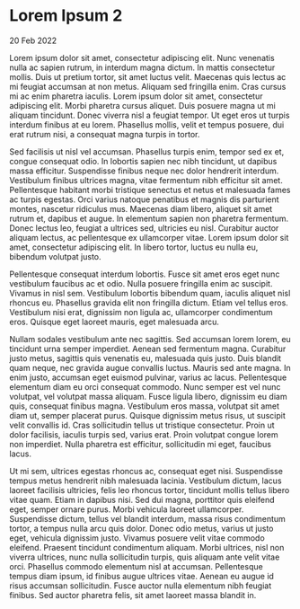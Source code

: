 # Lorem Ipsum 2

20 Feb 2022

Lorem ipsum dolor sit amet, consectetur adipiscing elit. Nunc venenatis nulla ac sapien rutrum, in interdum magna dictum. In mattis consectetur mollis. Duis ut pretium tortor, sit amet luctus velit. Maecenas quis lectus ac mi feugiat accumsan at non metus. Aliquam sed fringilla enim. Cras cursus mi ac enim pharetra iaculis. Lorem ipsum dolor sit amet, consectetur adipiscing elit. Morbi pharetra cursus aliquet. Duis posuere magna ut mi aliquam tincidunt. Donec viverra nisl a feugiat tempor. Ut eget eros ut turpis interdum finibus at eu lorem. Phasellus mollis, velit et tempus posuere, dui erat rutrum nisi, a consequat magna turpis in tortor.

Sed facilisis ut nisl vel accumsan. Phasellus turpis enim, tempor sed ex et, congue consequat odio. In lobortis sapien nec nibh tincidunt, ut dapibus massa efficitur. Suspendisse finibus neque nec dolor hendrerit interdum. Vestibulum finibus ultrices magna, vitae fermentum nibh efficitur sit amet. Pellentesque habitant morbi tristique senectus et netus et malesuada fames ac turpis egestas. Orci varius natoque penatibus et magnis dis parturient montes, nascetur ridiculus mus. Maecenas diam libero, aliquet sit amet rutrum et, dapibus et augue. In elementum sapien non pharetra fermentum. Donec lectus leo, feugiat a ultrices sed, ultricies eu nisl. Curabitur auctor aliquam lectus, ac pellentesque ex ullamcorper vitae. Lorem ipsum dolor sit amet, consectetur adipiscing elit. In libero tortor, luctus eu nulla eu, bibendum volutpat justo.

Pellentesque consequat interdum lobortis. Fusce sit amet eros eget nunc vestibulum faucibus ac et odio. Nulla posuere fringilla enim ac suscipit. Vivamus in nisl sem. Vestibulum lobortis bibendum quam, iaculis aliquet nisl rhoncus eu. Phasellus gravida elit non fringilla dictum. Etiam vel tellus eros. Vestibulum nisi erat, dignissim non ligula ac, ullamcorper condimentum eros. Quisque eget laoreet mauris, eget malesuada arcu.

Nullam sodales vestibulum ante nec sagittis. Sed accumsan lorem lorem, eu tincidunt urna semper imperdiet. Aenean sed fermentum magna. Curabitur justo metus, sagittis quis venenatis eu, malesuada quis justo. Duis blandit quam neque, nec gravida augue convallis luctus. Mauris sed ante magna. In enim justo, accumsan eget euismod pulvinar, varius ac lacus. Pellentesque elementum diam eu orci consequat commodo. Nunc semper est vel nunc volutpat, vel volutpat massa aliquam. Fusce ligula libero, dignissim eu diam quis, consequat finibus magna. Vestibulum eros massa, volutpat sit amet diam ut, semper placerat purus. Quisque dignissim metus risus, ut suscipit velit convallis id. Cras sollicitudin tellus ut tristique consectetur. Proin ut dolor facilisis, iaculis turpis sed, varius erat. Proin volutpat congue lorem non imperdiet. Nulla pharetra est efficitur, sollicitudin mi eget, faucibus lacus.

Ut mi sem, ultrices egestas rhoncus ac, consequat eget nisi. Suspendisse tempus metus hendrerit nibh malesuada lacinia. Vestibulum dictum, lacus laoreet facilisis ultricies, felis leo rhoncus tortor, tincidunt mollis tellus libero vitae quam. Etiam in dapibus nisi. Sed dui magna, porttitor quis eleifend eget, semper ornare purus. Morbi vehicula laoreet ullamcorper. Suspendisse dictum, tellus vel blandit interdum, massa risus condimentum tortor, a tempus nulla arcu quis dolor. Donec odio metus, varius ut justo eget, vehicula dignissim justo. Vivamus posuere velit vitae commodo eleifend. Praesent tincidunt condimentum aliquam. Morbi ultrices, nisl non viverra ultrices, nunc nulla sollicitudin turpis, quis aliquam ante velit vitae orci. Phasellus commodo elementum nisl at accumsan. Pellentesque tempus diam ipsum, id finibus augue ultrices vitae. Aenean eu augue id risus accumsan sollicitudin. Fusce auctor nulla elementum nibh feugiat finibus. Sed auctor pharetra felis, sit amet laoreet massa blandit in. 
